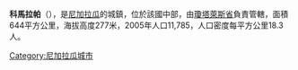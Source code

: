 '''科馬拉帕'''（{{lang-es|Comalapa}}），是[[尼加拉瓜|尼加拉瓜]]的城鎮，位於該國中部，由[[瓊塔萊斯省|瓊塔萊斯省]]負責管轄，面積644平方公里，海拔高度277米，2005年人口11,785，人口密度每平方公里18.3人。

{{Coord|12|17|N|85|30|W|region:NI_type:city|display=title}}

{{Nicaragua-geo-stub}}
[[Category:尼加拉瓜城市|Category:尼加拉瓜城市]]